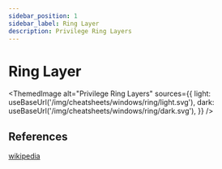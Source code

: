 ```yaml
---
sidebar_position: 1
sidebar_label: Ring Layer
description: Privilege Ring Layers
---
```


# Ring Layer



<ThemedImage
    alt="Privilege Ring Layers"
    sources={{
        light: useBaseUrl('/img/cheatsheets/windows/ring/light.svg'),
        dark: useBaseUrl('/img/cheatsheets/windows/ring/dark.svg'),
    }}
/>

## References

[wikipedia](https://en.wikipedia.org/wiki/Protection_ring)
